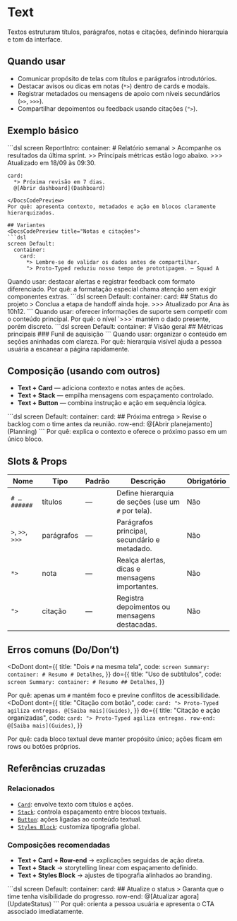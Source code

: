 # Text
Textos estruturam títulos, parágrafos, notas e citações, definindo hierarquia e tom da interface.

## Quando usar
- Comunicar propósito de telas com títulos e parágrafos introdutórios.
- Destacar avisos ou dicas em notas (`*>`) dentro de cards e modais.
- Registrar metadados ou mensagens de apoio com níveis secundários (`>>`, `>>>`).
- Compartilhar depoimentos ou feedback usando citações (`">`).

## Exemplo básico
<DocsCodePreview title="Seção textual completa">
```dsl
screen ReportIntro:
  container:
    # Relatório semanal
    > Acompanhe os resultados da última sprint.
    >> Principais métricas estão logo abaixo.
    >>> Atualizado em 18/09 às 09:30.

    card:
      *> Próxima revisão em 7 dias.
      @[Abrir dashboard](Dashboard)
```
</DocsCodePreview>
Por quê: apresenta contexto, metadados e ação em blocos claramente hierarquizados.

## Variantes
<DocsCodePreview title="Notas e citações">
```dsl
screen Default:
  container:
    card:
      *> Lembre-se de validar os dados antes de compartilhar.
      "> Proto-Typed reduziu nosso tempo de prototipagem. — Squad A
```
</DocsCodePreview>
Quando usar: destacar alertas e registrar feedback com formato diferenciado.
Por quê: a formatação especial chama atenção sem exigir componentes extras.

<DocsCodePreview title="Metadados sutis">
```dsl
screen Default:
  container:
    card:
      ## Status do projeto
      > Conclua a etapa de handoff ainda hoje.
      >>> Atualizado por Ana às 10h12.
```
</DocsCodePreview>
Quando usar: oferecer informações de suporte sem competir com o conteúdo principal.
Por quê: o nível `>>>` mantém o dado presente, porém discreto.

<DocsCodePreview title="Títulos hierárquicos">
```dsl
screen Default:
  container:
    # Visão geral
    ## Métricas principais
    ### Funil de aquisição
```
</DocsCodePreview>
Quando usar: organizar o conteúdo em seções aninhadas com clareza.
Por quê: hierarquia visível ajuda a pessoa usuária a escanear a página rapidamente.

## Composição (usando com outros)
- **Text + Card** — adiciona contexto e notas antes de ações.
- **Text + Stack** — empilha mensagens com espaçamento controlado.
- **Text + Button** — combina instrução e ação em sequência lógica.

<DocsCodePreview title="Card com texto e ação">
```dsl
screen Default:
  container:
    card:
      ## Próxima entrega
      > Revise o backlog com o time antes da reunião.
      row-end:
        @[Abrir planejamento](Planning)
```
</DocsCodePreview>
Por quê: explica o contexto e oferece o próximo passo em um único bloco.

## Slots & Props
| Nome | Tipo | Padrão | Descrição | Obrigatório |
| --- | --- | --- | --- | --- |
| `# … ######` | títulos | — | Define hierarquia de seções (use um `#` por tela). | Não |
| `>`, `>>`, `>>>` | parágrafos | — | Parágrafos principal, secundário e metadado. | Não |
| `*>` | nota | — | Realça alertas, dicas e mensagens importantes. | Não |
| `">` | citação | — | Registra depoimentos ou mensagens destacadas. | Não |

## Erros comuns (Do/Don’t)
<DoDont
  dont={{
    title: "Dois `#` na mesma tela",
    code: `
screen Summary:
  container:
    # Resumo
    # Detalhes
    `,
  }}
  do={{
    title: "Uso de subtítulos",
    code: `
screen Summary:
  container:
    # Resumo
    ## Detalhes
    `,
  }}
>
  Por quê: apenas um `#` mantém foco e previne conflitos de acessibilidade.
</DoDont>
<DoDont
  dont={{
    title: "Citação com botão",
    code: `
card:
  "> Proto-Typed agiliza entregas. @[Saiba mais](Guides)
    `,
  }}
  do={{
    title: "Citação e ação organizadas",
    code: `
card:
  "> Proto-Typed agiliza entregas.
  row-end:
    @[Saiba mais](Guides)
    `,
  }}
>
  Por quê: cada bloco textual deve manter propósito único; ações ficam em rows ou botões próprios.
</DoDont>

## Referências cruzadas

### Relacionados
- [`Card`](./card): envolve texto com títulos e ações.
- [`Stack`](./stack): controla espaçamento entre blocos textuais.
- [`Button`](./button): ações ligadas ao conteúdo textual.
- [`Styles Block`](./styles-block): customiza tipografia global.

### Composições recomendadas
- **Text + Card + Row-end** → explicações seguidas de ação direta.
- **Text + Stack** → storytelling linear com espaçamento definido.
- **Text + Styles Block** → ajustes de tipografia alinhados ao branding.

<DocsCodePreview title="Texto guiando ação">
```dsl
screen Default:
  container:
    card:
      ## Atualize o status
      > Garanta que o time tenha visibilidade do progresso.
      row-end:
        @[Atualizar agora](UpdateStatus)
```
</DocsCodePreview>
Por quê: orienta a pessoa usuária e apresenta o CTA associado imediatamente.
